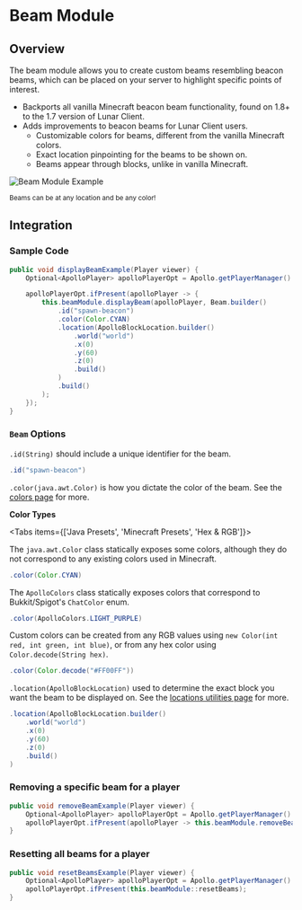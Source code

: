 
# Beam Module

## Overview

The beam module allows you to create custom beams resembling beacon beams, which can be placed on your server to highlight specific points of interest.

-   Backports all vanilla Minecraft beacon beam functionality, found on 1.8+ to the 1.7 version of Lunar Client.
-   Adds improvements to beacon beams for Lunar Client users.
    -   Customizable colors for beams, different from the vanilla Minecraft colors.
    -   Exact location pinpointing for the beams to be shown on.
    -   Beams appear through blocks, unlike in vanilla Minecraft.

![Beam Module Example](https://i.imgur.com/F539tcr.jpeg#center)

<div style={{ textAlign: "center" }}>
    <small>Beams can be at any location and be any color!</small>
</div>

## Integration

### Sample Code

```java
public void displayBeamExample(Player viewer) {
    Optional<ApolloPlayer> apolloPlayerOpt = Apollo.getPlayerManager().getPlayer(viewer.getUniqueId());

    apolloPlayerOpt.ifPresent(apolloPlayer -> {
        this.beamModule.displayBeam(apolloPlayer, Beam.builder()
            .id("spawn-beacon")
            .color(Color.CYAN)
            .location(ApolloBlockLocation.builder()
                .world("world")
                .x(0)
                .y(60)
                .z(0)
                .build()
            )
            .build()
        );
    });
}
```

### `Beam` Options

`.id(String)` should include a unique identifier for the beam.

```java
.id("spawn-beacon")
```

`.color(java.awt.Color)` is how you dictate the color of the beam. See the [colors page](/apollo/developers/utilities/colors) for more.

**Color Types**

<Tabs items={['Java Presets', 'Minecraft Presets', 'Hex & RGB']}>
<Tab>

The `java.awt.Color` class statically exposes some colors, although they do not correspond to any existing colors used in Minecraft.

```java
.color(Color.CYAN)
```

</Tab>

<Tab>

The `ApolloColors` class statically exposes colors that correspond to Bukkit/Spigot's `ChatColor` enum.

```java
.color(ApolloColors.LIGHT_PURPLE)
```

</Tab>

<Tab>

Custom colors can be created from any RGB values using `new Color(int red, int green, int blue)`, or from any hex color using `Color.decode(String hex)`.

```java
.color(Color.decode("#FF00FF"))
```

</Tab>
</Tabs>

`.location(ApolloBlockLocation)` used to determine the exact block you want the beam to be displayed on. See the [locations utilities page](/apollo/developers/utilities/locations) for more.

```java
.location(ApolloBlockLocation.builder()
    .world("world")
    .x(0)
    .y(60)
    .z(0)
    .build()
)
```

### Removing a specific beam for a player

```java
public void removeBeamExample(Player viewer) {
    Optional<ApolloPlayer> apolloPlayerOpt = Apollo.getPlayerManager().getPlayer(viewer.getUniqueId());
    apolloPlayerOpt.ifPresent(apolloPlayer -> this.beamModule.removeBeam(apolloPlayer, "spawn-beacon"));
}
```

### Resetting all beams for a player

```java
public void resetBeamsExample(Player viewer) {
    Optional<ApolloPlayer> apolloPlayerOpt = Apollo.getPlayerManager().getPlayer(viewer.getUniqueId());
    apolloPlayerOpt.ifPresent(this.beamModule::resetBeams);
}
```
